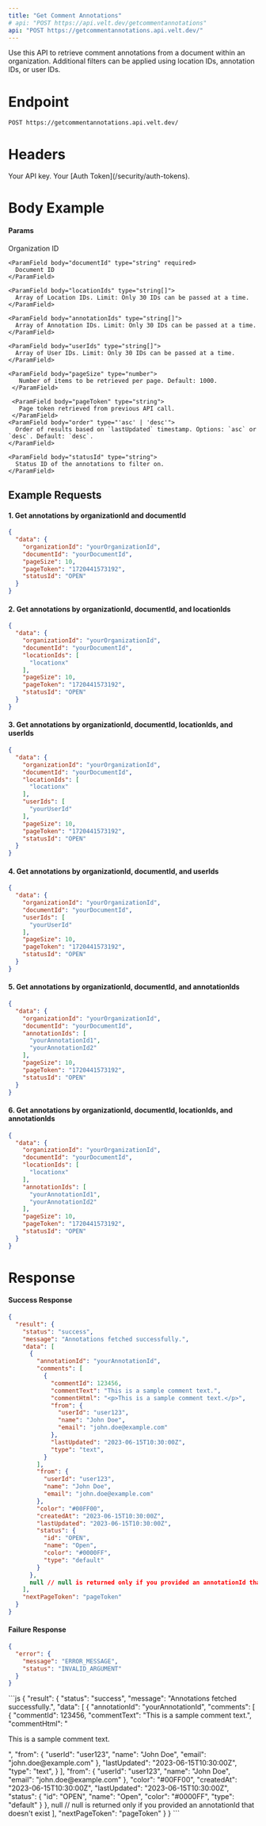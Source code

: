 ```yaml
---
title: "Get Comment Annotations"
# api: "POST https://api.velt.dev/getcommentannotations"
api: "POST https://getcommentannotations.api.velt.dev/"
---
```



Use this API to retrieve comment annotations from a document within an organization.
Additional filters can be applied using location IDs, annotation IDs, or user IDs.

# Endpoint

`POST https://getcommentannotations.api.velt.dev/`

# Headers

<ParamField header="x-velt-api-key" type="string" required>
  Your API key.
</ParamField>

<ParamField header="x-velt-auth-token" type="string" required>
  Your [Auth Token](/security/auth-tokens).
</ParamField>

# Body Example

#### Params

<ParamField body="data" type="object" required>
  <Expandable title="properties">
    <ParamField body="organizationId" type="string" required>
      Organization ID
    </ParamField>

    <ParamField body="documentId" type="string" required>
      Document ID
    </ParamField>

    <ParamField body="locationIds" type="string[]">
      Array of Location IDs. Limit: Only 30 IDs can be passed at a time.
    </ParamField>

    <ParamField body="annotationIds" type="string[]">
      Array of Annotation IDs. Limit: Only 30 IDs can be passed at a time.
    </ParamField>

    <ParamField body="userIds" type="string[]">
      Array of User IDs. Limit: Only 30 IDs can be passed at a time.
    </ParamField>

    <ParamField body="pageSize" type="number">
       Number of items to be retrieved per page. Default: 1000. 
     </ParamField>

     <ParamField body="pageToken" type="string">
       Page token retrieved from previous API call.
     </ParamField>
    <ParamField body="order" type="'asc' | 'desc'">
      Order of results based on `lastUpdated` timestamp. Options: `asc` or `desc`. Default: `desc`.
    </ParamField>

    <ParamField body="statusId" type="string">
      Status ID of the annotations to filter on.
    </ParamField>
  </Expandable>
</ParamField>

## **Example Requests**

#### 1. Get annotations by organizationId and documentId

```JSON
{
  "data": {
    "organizationId": "yourOrganizationId",
    "documentId": "yourDocumentId",
    "pageSize": 10,
    "pageToken": "1720441573192",
    "statusId": "OPEN"
  }
}
```

#### 2. Get annotations by organizationId, documentId, and locationIds

```JSON
{
  "data": {
    "organizationId": "yourOrganizationId",
    "documentId": "yourDocumentId",
    "locationIds": [
      "locationx"
    ],
    "pageSize": 10,
    "pageToken": "1720441573192",
    "statusId": "OPEN"
  }
}
```

#### 3. Get annotations by organizationId, documentId, locationIds, and userIds

```JSON
{
  "data": {
    "organizationId": "yourOrganizationId",
    "documentId": "yourDocumentId",
    "locationIds": [
      "locationx"
    ],
    "userIds": [
      "yourUserId"
    ],
    "pageSize": 10,
    "pageToken": "1720441573192",
    "statusId": "OPEN"
  }
}
```

#### 4. Get annotations by organizationId, documentId, and userIds

```JSON
{
  "data": {
    "organizationId": "yourOrganizationId",
    "documentId": "yourDocumentId",
    "userIds": [
      "yourUserId"
    ],
    "pageSize": 10,
    "pageToken": "1720441573192",
    "statusId": "OPEN"
  }
}
```

#### 5. Get annotations by organizationId, documentId, and annotationIds

```JSON
{
  "data": {
    "organizationId": "yourOrganizationId",
    "documentId": "yourDocumentId",
    "annotationIds": [
      "yourAnnotationId1",
      "yourAnnotationId2"
    ],
    "pageSize": 10,
    "pageToken": "1720441573192",
    "statusId": "OPEN"
  }
}
```

#### 6. Get annotations by organizationId, documentId, locationIds, and annotationIds

```JSON
{
  "data": {
    "organizationId": "yourOrganizationId",
    "documentId": "yourDocumentId",
    "locationIds": [
      "locationx"
    ],
    "annotationIds": [
      "yourAnnotationId1",
      "yourAnnotationId2"
    ],
    "pageSize": 10,
    "pageToken": "1720441573192",
    "statusId": "OPEN"
  }
}
```


# Response

#### Success Response

```JSON
{
  "result": {
    "status": "success",
    "message": "Annotations fetched successfully.",
    "data": [
      {
        "annotationId": "yourAnnotationId",
        "comments": [
          {
            "commentId": 123456,
            "commentText": "This is a sample comment text.",
            "commentHtml": "<p>This is a sample comment text.</p>",
            "from": {
              "userId": "user123",
              "name": "John Doe",
              "email": "john.doe@example.com"
            },
            "lastUpdated": "2023-06-15T10:30:00Z",
            "type": "text",
          }
        ],
        "from": {
          "userId": "user123",
          "name": "John Doe",
          "email": "john.doe@example.com"
        },
        "color": "#00FF00",
        "createdAt": "2023-06-15T10:30:00Z",
        "lastUpdated": "2023-06-15T10:30:00Z",
        "status": {
          "id": "OPEN",
          "name": "Open",
          "color": "#0000FF",
          "type": "default"
        }
      },
      null // null is returned only if you provided an annotationId that doesn't exist
    ],
    "nextPageToken": "pageToken"
  }
}
```


#### Failure Response

```JSON
{
  "error": {
    "message": "ERROR_MESSAGE",
    "status": "INVALID_ARGUMENT"
  }
}
```

<ResponseExample>
```js
{
  "result": {
    "status": "success",
    "message": "Annotations fetched successfully.",
    "data": [
      {
        "annotationId": "yourAnnotationId",
        "comments": [
          {
            "commentId": 123456,
            "commentText": "This is a sample comment text.",
            "commentHtml": "<p>This is a sample comment text.</p>",
            "from": {
              "userId": "user123",
              "name": "John Doe",
              "email": "john.doe@example.com"
            },
            "lastUpdated": "2023-06-15T10:30:00Z",
            "type": "text",
          }
        ],
        "from": {
          "userId": "user123",
          "name": "John Doe",
          "email": "john.doe@example.com"
        },
        "color": "#00FF00",
        "createdAt": "2023-06-15T10:30:00Z",
        "lastUpdated": "2023-06-15T10:30:00Z",
        "status": {
          "id": "OPEN",
          "name": "Open",
          "color": "#0000FF",
          "type": "default"
        }
      },
      null // null is returned only if you provided an annotationId that doesn't exist
    ],
    "nextPageToken": "pageToken"
  }
}
```
</ResponseExample>